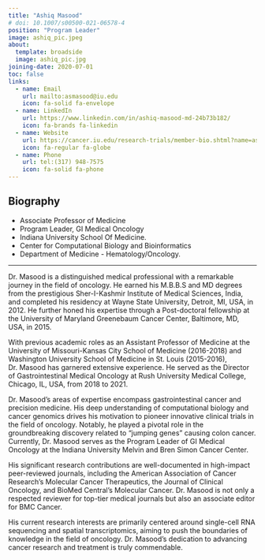 ```yaml
---
title: "Ashiq Masood"
# doi: 10.1007/s00500-021-06578-4
position: "Program Leader"
image: ashiq_pic.jpeg
about:
  template: broadside
  image: ashiq_pic.jpg
joining-date: 2020-07-01
toc: false
links:
  - name: Email
    url: mailto:asmasood@iu.edu
    icon: fa-solid fa-envelope
  - name: LinkedIn
    url: https://www.linkedin.com/in/ashiq-masood-md-24b73b182/
    icon: fa-brands fa-linkedin
  - name: Website
    url: https://cancer.iu.edu/research-trials/member-bio.shtml?name=ashiq-masood&id=30117
    icon: fa-regular fa-globe
  - name: Phone
    url: tel:(317) 948-7575
    icon: fa-solid fa-phone
---
```


<!-- ::: {.grid}

::: {.g-col-12 .g-col-md-6 .w-full .h-full}

::: {.w-full .h-full .pb-0} -->

## Biography

- Associate Professor of Medicine  
- Program Leader, GI Medical Oncology  
- Indiana University School Of Medicine.  
- Center for Computational Biology and Bioinformatics  
- Department of Medicine - Hematology/Oncology.  

<!-- :::

:::

::: {.g-col-12 .g-col-md-6 .w-full .h-full}

::: {.w-full .h-full .pb-0}
![](ashiq_pic.jpeg){fig-alt="A picture of Dr. Ashiq Masood."}
:::

:::

::: -->


---

<!-- Dr.Masood pursued his M.B.B.S and MD from Sher-I-Kashmir Institute of Medical Sciences, India.He received his residency from Wayne State University,Detroit,MI USA(2012) .He obtained his Post-doctoral fellowship from University of Maryland Greenebaum Cancer Center,Baltimore,MD,USA(2015). Dr.Masood holds pervious mentoring experience as Assistant Professor of Medicine from University of Missouri-Kansas City School of Medicine USA(2016-2018) and Washington University of Medicine St.Louis,USA (2015-2016) .He was previously the Director of Gastrointestinal Medical Oncology at Rush University Medical College Chicago,IL,USA(2018-2021).His areas of expertise are gastrointestinal cancer and Precision medicine. He has a well-versed knowledge in computational biology and cancer genomics with which he is highly motivated to experiment various innovative clinical trails in field of Oncology.He was a member of the research group that made the breakthrough finding that transposons, or "jumping genes," causing colon cancer.Dr.Masood is currently the Program Leader of GI Medical Oncology at Indiana University Melvin and Bren Simon Cancer Center.His major publications were in high impact peer-reviewed journals like American Association of Cancer Research’s Molecular Cancer Therapeutics,Journal of Clinical Oncology and BioMed Central’s Molecular Cancer. He is an reviewer for top-tier medical journals and also an associate editor for BMC Cancer. His current research interest mainly focuses on Single cell RNA seq and Spatial Transcriptomics. -->

Dr. Masood is a distinguished medical professional with a remarkable journey in the field of oncology. He earned his M.B.B.S and MD degrees from the prestigious Sher-I-Kashmir Institute of Medical Sciences, India, and completed his residency at Wayne State University, Detroit, MI, USA, in 2012. He further honed his expertise through a Post-doctoral fellowship at the University of Maryland Greenebaum Cancer Center, Baltimore, MD, USA, in 2015.

With previous academic roles as an Assistant Professor of Medicine at the University of Missouri-Kansas City School of Medicine (2016-2018) and Washington University School of Medicine in St. Louis (2015-2016), Dr. Masood has garnered extensive experience. He served as the Director of Gastrointestinal Medical Oncology at Rush University Medical College, Chicago, IL, USA, from 2018 to 2021.

Dr. Masood's areas of expertise encompass gastrointestinal cancer and precision medicine. His deep understanding of computational biology and cancer genomics drives his motivation to pioneer innovative clinical trials in the field of oncology. Notably, he played a pivotal role in the groundbreaking discovery related to "jumping genes" causing colon cancer. Currently, Dr. Masood serves as the Program Leader of GI Medical Oncology at the Indiana University Melvin and Bren Simon Cancer Center.

His significant research contributions are well-documented in high-impact peer-reviewed journals, including the American Association of Cancer Research's Molecular Cancer Therapeutics, the Journal of Clinical Oncology, and BioMed Central's Molecular Cancer. Dr. Masood is not only a respected reviewer for top-tier medical journals but also an associate editor for BMC Cancer.

His current research interests are primarily centered around single-cell RNA sequencing and spatial transcriptomics, aiming to push the boundaries of knowledge in the field of oncology. Dr. Masood's dedication to advancing cancer research and treatment is truly commendable.